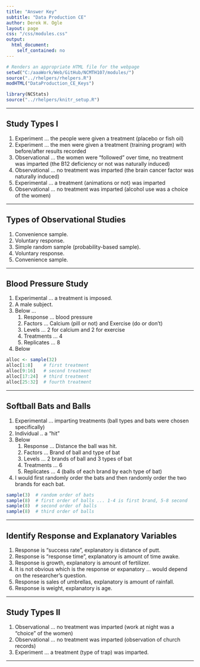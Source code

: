 ```yaml
---
title: "Answer Key"
subtitle: "Data Production CE"
author: Derek H. Ogle
layout: page
css: "/css/modules.css"
output:
  html_document:
    self_contained: no
---
```


```r
# Renders an appropriate HTML file for the webpage
setwd("C:/aaaWork/Web/GitHub/NCMTH107/modules/")
source("../rhelpers/rhelpers.R")
modHTML("DataProduction_CE_Keys")
```

```r
library(NCStats)
source("../rhelpers/knitr_setup.R")
```

----

## Study Types I
1. Experiment ... the people were given a treatment (placebo or fish oil)
1. Experiment ... the men were given a treatment (training program) with before/after results recorded
1. Observational ... the women were "followed" over time, no treatment was imparted (the B12 deficiency or not was naturally induced)
1. Observational ... no treatment was imparted (the brain cancer factor was naturally induced)
1. Experimental ... a treatment (animations or not) was imparted
1. Observational ... no treatment was imparted (alcohol use was a choice of the women)

----

## Types of Observational Studies
1. Convenience sample.
1. Voluntary response.
1. Simple random sample (probability-based sample).
1. Voluntary response.
1. Convenience sample.

----

## Blood Pressure Study
1. Experimental ... a treatment is imposed.
1. A male subject.
1. Below ...
    1. Response ... blood pressure
    1. Factors ... Calcium (pill or not) and Exercise (do or don't)
    1. Levels ... 2 for calcium and 2 for exercise
    1. Treatments ... 4
    1. Replicates ... 8
1. Below
```r
alloc <- sample(32)
alloc[1:8]    # first treatment
alloc[9:16]   # second treatment
alloc[17:24]  # third treatment
alloc[25:32]  # fourth treatment
```

----

## Softball Bats and Balls
1. Experimental ... imparting treatments (ball types and bats were chosen specifically)
1. Individual .. a "hit"
1. Below
    1. Response ... Distance the ball was hit.
    1. Factors ... Brand of ball and type of bat
    1. Levels ... 2 brands of ball and 3 types of bat
    1. Treatments ... 6
    1. Replicates ... 4 (balls of each brand by each type of bat)
1. I would first randomly order the bats and then randomly order the two brands for each bat.
```r
sample(3)  # random order of bats
sample(8)  # first order of balls ... 1-4 is first brand, 5-8 second
sample(8)  # second order of balls
sample(8)  # third order of balls
```

----

## Identify Response and Explanatory Variables
1. Response is "success rate", explanatory is distance of putt.
1. Response is "response time", explanatory is amount of time awake.
1. Response is growth, explanatory is amount of fertilizer.
1. It is not obvious which is the response or expanatory ... would depend on the researcher's question.
1. Response is sales of umbrellas, explanatory is amount of rainfall.
1. Response is weight, explanatory is age.

----

## Study Types II
1. Observational ... no treatment was imparted (work at night was a "choice" of the women)
1. Observational ... no treatment was imparted (observation of church records)
1. Experiment ... a treatment (type of trap) was imparted.

----

